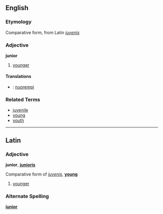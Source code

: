==English==
===Etymology===
Comparative form, from Latin ''[[iuvenis]]''

===Adjective===
'''junior'''

# [[younger]]

====Translations====
*{{msg:fi}}: [[nuorempi]]

===Related Terms===
*[[juvenile]]
*[[young]]
*[[youth]]

---------

==Latin==
===Adjective===
'''junior''', '''[[junioris]]'''

Comparative form of ''[[iuvenis]]'', '''[[young]]'''

# [[younger]]

===Alternate Spelling===
'''[[iunior]]'''